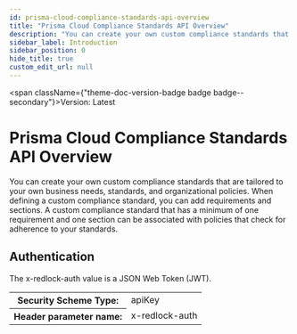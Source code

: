 ```yaml
---
id: prisma-cloud-compliance-standards-api-overview
title: "Prisma Cloud Compliance Standards API Overview"
description: "You can create your own custom compliance standards that are tailored to your own business needs,"
sidebar_label: Introduction
sidebar_position: 0
hide_title: true
custom_edit_url: null
---
```



<span className={"theme-doc-version-badge badge badge--secondary"}>Version: Latest</span>

<h1 className={"openapi__heading"}>Prisma Cloud Compliance Standards API Overview</h1>



You can create your own custom compliance standards that are tailored to your own business needs, 
standards, and organizational policies. When defining a custom compliance standard, you can add 
requirements and sections. A custom compliance standard that has a minimum of one requirement and one 
section can be associated with policies that check for adherence to your standards.    


<div style={{"marginBottom":"2rem"}}><h2 id={"authentication"} style={{"marginBottom":"1rem"}}>Authentication</h2><SchemaTabs className={"openapi-tabs__security-schemes"}><TabItem label={"API Key: x-redlock-auth"} value={"x-redlock-auth"}>

The x-redlock-auth value is a JSON Web Token (JWT).

<div><table><tbody><tr><th>Security Scheme Type:</th><td>apiKey</td></tr><tr><th>Header parameter name:</th><td>x-redlock-auth</td></tr></tbody></table></div></TabItem></SchemaTabs></div>
      